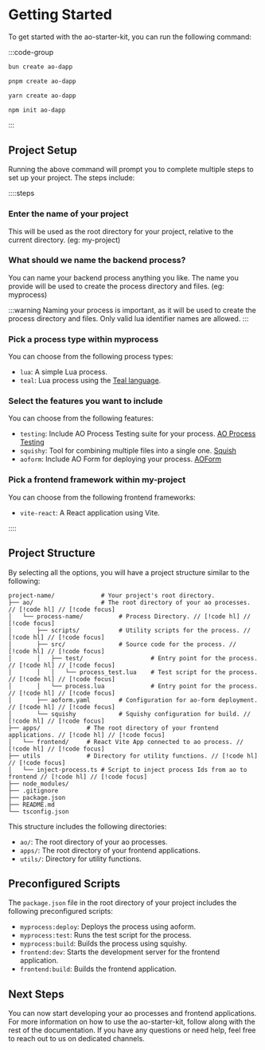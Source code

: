 # Getting Started

To get started with the ao-starter-kit, you can run the following command:

:::code-group
```bash [bun]
bun create ao-dapp
```

```bash [pnpm]
pnpm create ao-dapp
```

```bash [yarn]
yarn create ao-dapp
```

```bash [npm]
npm init ao-dapp
```
:::


## Project Setup

Running the above command will prompt you to complete multiple steps to set up your project. The steps include:

::::steps
### Enter the name of your project

This will be used as the root directory for your project, relative to the current directory. (eg: my-project)
 
### What should we name the backend process?
 
You can name your backend process anything you like. The name you provide will be used to create the process 
directory and files. (eg: myprocess)

:::warning
Naming your process is important, as it will be used to create the process directory and files. Only valid lua identifier names are allowed.
:::
 
### Pick a process type within myprocess

You can choose from the following process types:
- `lua`: A simple Lua process.
- `teal`: Lua process using the [Teal language](https://github.com/teal-language/tl).

### Select the features you want to include

You can choose from the following features:
- `testing`: Include AO Process Testing suite for your process. [AO Process Testing](https://github.com/Autonomous-Finance/ao-process-testing)
- `squishy`: Tool for combining multiple files into a single one. [Squish](https://github.com/LuaDist/squish)
- `aoform`: Include AO Form for deploying your process. [AOForm](https://github.com/Autonomous-Finance/aoform)

### Pick a frontend framework within my-project

You can choose from the following frontend frameworks:
- `vite-react`: A React application using Vite.

::::

## Project Structure

By selecting all the options, you will have a project structure similar to the following:

```
project-name/             # Your project's root directory.
├── ao/                   # The root directory of your ao processes. // [!code hl] // [!code focus]
│   └── process-name/          # Process Directory. // [!code hl] // [!code focus]
│       ├── scripts/           # Utility scripts for the process. // [!code hl] // [!code focus]
│       ├── src/               # Source code for the process. // [!code hl] // [!code focus]
│       │   ├── test/                   # Entry point for the process. // [!code hl] // [!code focus]
│       │   │   └── process_test.lua    # Test script for the process. // [!code hl] // [!code focus]
│       │   └── process.lua             # Entry point for the process. // [!code hl] // [!code focus]
│       ├── aoform.yaml        # Configuration for ao-form deployment. // [!code hl] // [!code focus]
│       └── squishy            # Squishy configuration for build. // [!code hl] // [!code focus]
├── apps/             # The root directory of your frontend applications. // [!code hl] // [!code focus]
│   └── frontend/     # React Vite App connected to ao process. // [!code hl] // [!code focus]
├── utils             # Directory for utility functions. // [!code hl] // [!code focus]
│   └── inject-process.ts # Script to inject process Ids from ao to frontend // [!code hl] // [!code focus]
├── node_modules/
├── .gitignore
├── package.json
├── README.md
└── tsconfig.json
```

This structure includes the following directories:

- `ao/`: The root directory of your ao processes.
- `apps/`: The root directory of your frontend applications.
- `utils/`: Directory for utility functions.

## Preconfigured Scripts

The `package.json` file in the root directory of your project includes the following preconfigured scripts:

- `myprocess:deploy`: Deploys the process using aoform.
- `myprocess:test`: Runs the test script for the process.
- `myprocess:build`: Builds the process using squishy.
- `frontend:dev`: Starts the development server for the frontend application.
- `frontend:build`: Builds the frontend application.


## Next Steps

You can now start developing your ao processes and frontend applications. For more information on how to use the ao-starter-kit, follow along with the rest of the documentation. If you have any questions or need help, feel free to reach out to us on dedicated channels.
